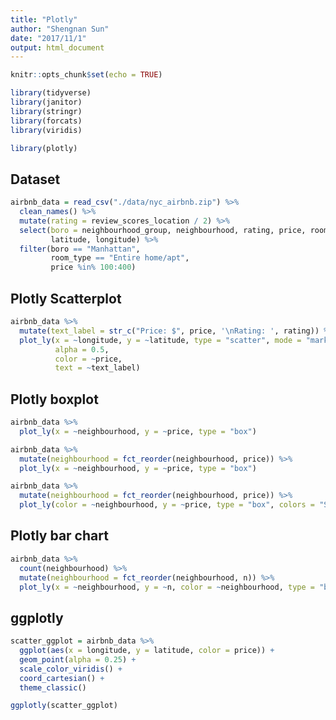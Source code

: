 ```yaml
---
title: "Plotly"
author: "Shengnan Sun"
date: "2017/11/1"
output: html_document
---
```


```r
knitr::opts_chunk$set(echo = TRUE)

library(tidyverse)
library(janitor)
library(stringr)
library(forcats)
library(viridis)

library(plotly)
```

## Dataset

```r
airbnb_data = read_csv("./data/nyc_airbnb.zip") %>%
  clean_names() %>%
  mutate(rating = review_scores_location / 2) %>%
  select(boro = neighbourhood_group, neighbourhood, rating, price, room_type,
         latitude, longitude) %>%
  filter(boro == "Manhattan",
         room_type == "Entire home/apt",
         price %in% 100:400)  
```

## Plotly Scatterplot

```r
airbnb_data %>%
  mutate(text_label = str_c("Price: $", price, '\nRating: ', rating)) %>% 
  plot_ly(x = ~longitude, y = ~latitude, type = "scatter", mode = "markers",
          alpha = 0.5, 
          color = ~price,
          text = ~text_label)
```

## Plotly boxplot

```r
airbnb_data %>%
  plot_ly(x = ~neighbourhood, y = ~price, type = "box")

airbnb_data %>%
  mutate(neighbourhood = fct_reorder(neighbourhood, price)) %>%
  plot_ly(x = ~neighbourhood, y = ~price, type = "box")

airbnb_data %>%
  mutate(neighbourhood = fct_reorder(neighbourhood, price)) %>%
  plot_ly(color = ~neighbourhood, y = ~price, type = "box", colors = "Set2")
```

## Plotly bar chart

```r
airbnb_data %>% 
  count(neighbourhood) %>% 
  mutate(neighbourhood = fct_reorder(neighbourhood, n)) %>% 
  plot_ly(x = ~neighbourhood, y = ~n, color = ~neighbourhood, type = "bar")
```

## ggplotly

```r
scatter_ggplot = airbnb_data %>%
  ggplot(aes(x = longitude, y = latitude, color = price)) +
  geom_point(alpha = 0.25) +
  scale_color_viridis() +
  coord_cartesian() +
  theme_classic()

ggplotly(scatter_ggplot)
```

